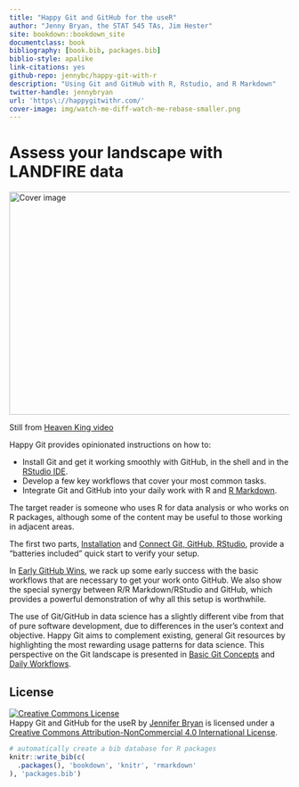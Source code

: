 ```yaml
--- 
title: "Happy Git and GitHub for the useR"
author: "Jenny Bryan, the STAT 545 TAs, Jim Hester"
site: bookdown::bookdown_site
documentclass: book
bibliography: [book.bib, packages.bib]
biblio-style: apalike
link-citations: yes
github-repo: jennybc/happy-git-with-r
description: "Using Git and GitHub with R, Rstudio, and R Markdown"
twitter-handle: jennybryan
url: 'https\://happygitwithr.com/'
cover-image: img/watch-me-diff-watch-me-rebase-smaller.png
---
```


# Assess your landscape with LANDFIRE data {-}

<div class="figure">
<img src="img/watch-me-diff-watch-me-rebase-smaller.png" width="669" height="400" alt="Cover image" />
<p class="caption">Still from <a href="https://www.youtube.com/watch?v=uBWrpVrazzA">Heaven King video</a></p>
</div>

Happy Git provides opinionated instructions on how to:

  * Install Git and get it working smoothly with GitHub, in the shell and in the [RStudio IDE](https://www.rstudio.com/products/rstudio/).
  * Develop a few key workflows that cover your most common tasks.
  * Integrate Git and GitHub into your daily work with R and [R Markdown](https://rmarkdown.rstudio.com).
  
The target reader is someone who uses R for data analysis or who works on R packages, although some of the content may be useful to those working in adjacent areas.

The first two parts, [Installation](#install-intro) and [Connect Git, GitHub, RStudio](#connect-intro), provide a "batteries included" quick start to verify your setup.

In [Early GitHub Wins](#usage-intro), we rack up some early success with the basic workflows that are necessary to get your work onto GitHub. We also show the special synergy between R/R Markdown/RStudio and GitHub, which provides a powerful demonstration of why all this setup is worthwhile.

The use of Git/GitHub in data science has a slightly different vibe from that of pure software development, due to differences in the user's context and objective. Happy Git aims to complement existing, general Git resources by highlighting the most rewarding usage patterns for data science. This perspective on the Git landscape is presented in [Basic Git Concepts](#git-intro) and [Daily Workflows](#workflows-intro). 

## License {-}

<a rel="license" href="http://creativecommons.org/licenses/by-nc/4.0/"><img alt="Creative Commons License" style="border-width:0" src="https://i.creativecommons.org/l/by-nc/4.0/88x31.png" /></a><br /><span xmlns:dct="http://purl.org/dc/terms/" property="dct:title">Happy Git and GitHub for the useR</span> by <a xmlns:cc="http://creativecommons.org/ns#" href="https://github.com/jennybc/happy-git-with-r" property="cc:attributionName" rel="cc:attributionURL">Jennifer Bryan</a> is licensed under a <a rel="license" href="http://creativecommons.org/licenses/by-nc/4.0/">Creative Commons Attribution-NonCommercial 4.0 International License</a>.

```r
# automatically create a bib database for R packages
knitr::write_bib(c(
  .packages(), 'bookdown', 'knitr', 'rmarkdown'
), 'packages.bib')
```
